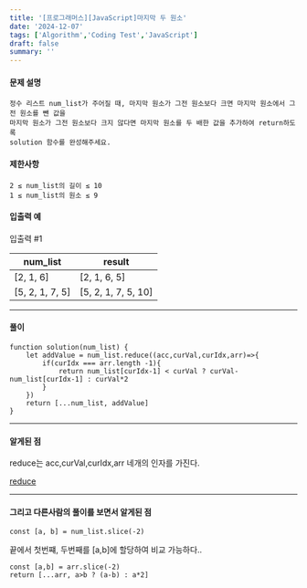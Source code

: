 ```yaml
---
title: '[프로그래머스][JavaScript]마지막 두 원소'
date: '2024-12-07'
tags: ['Algorithm','Coding Test','JavaScript']
draft: false
summary: ''
---
```

#### 문제 설명
    정수 리스트 num_list가 주어질 때, 마지막 원소가 그전 원소보다 크면 마지막 원소에서 그전 원소를 뺀 값을 
    마지막 원소가 그전 원소보다 크지 않다면 마지막 원소를 두 배한 값을 추가하여 return하도록 
    solution 함수를 완성해주세요.
#### 제한사항
````
2 ≤ num_list의 길이 ≤ 10
1 ≤ num_list의 원소 ≤ 9
````
#### 입출력 예
입출력 #1

|num_list|	result|
|-----|-----|
|[2, 1, 6]|	[2, 1, 6, 5]|
|[5, 2, 1, 7, 5]|	[5, 2, 1, 7, 5, 10]|
---
#### 풀이
````
function solution(num_list) {
    let addValue = num_list.reduce((acc,curVal,curIdx,arr)=>{
        if(curIdx === arr.length -1){
            return num_list[curIdx-1] < curVal ? curVal-num_list[curIdx-1] : curVal*2
        }
    })
    return [...num_list, addValue]
}
````
---
#### 알게된 점
reduce는 acc,curVal,curIdx,arr 네개의 인자를 가진다.


[reduce](https://developer.mozilla.org/ko/docs/Web/JavaScript/Reference/Global_Objects/Array/reduce)

---
#### 그리고 다른사람의 풀이를 보면서 알게된 점
`const [a, b] = num_list.slice(-2) `

끝에서 첫번쨰, 두번째를 [a,b]에 할당하여 비교 가능하다..

````
const [a,b] = arr.slice(-2)
return [...arr, a>b ? (a-b) : a*2]
````
